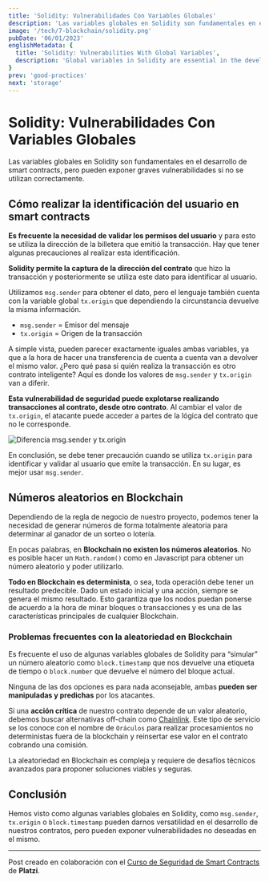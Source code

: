 ```yaml
---
title: 'Solidity: Vulnerabilidades Con Variables Globales'
description: 'Las variables globales en Solidity son fundamentales en el desarrollo de smart contracts, pero pueden exponer graves vulnerabilidades si no se utilizan correctamente.'
image: '/tech/7-blockchain/solidity.png'
pubDate: '06/01/2023'
englishMetadata: {
  title: 'Solidity: Vulnerabilities With Global Variables',
  description: 'Global variables in Solidity are essential in the development of smart contracts, but they can expose serious vulnerabilities if not used correctly.'
}
prev: 'good-practices'
next: 'storage'
---
```


# Solidity: Vulnerabilidades Con Variables Globales

Las variables globales en Solidity son fundamentales en el desarrollo de smart contracts, pero pueden exponer graves vulnerabilidades si no se utilizan correctamente.

## Cómo realizar la identificación del usuario en smart contracts

**Es frecuente la necesidad de validar los permisos del usuario** y para esto se utiliza la dirección de la billetera que emitió la transacción. Hay que tener algunas precauciones al realizar esta identificación.

**Solidity permite la captura de la dirección del contrato** que hizo la transacción y posteriormente se utiliza este dato para identificar al usuario.

Utilizamos `msg.sender` para obtener el dato, pero el lenguaje también cuenta con la variable global `tx.origin` que dependiendo la circunstancia devuelve la misma información.

- `msg.sender` = Emisor del mensaje
- `tx.origin` = Origen de la transacción

A simple vista, pueden parecer exactamente iguales ambas variables, ya que a la hora de hacer una transferencia de cuenta a cuenta van a devolver el mismo valor. ¿Pero qué pasa si quién realiza la transacción es otro contrato inteligente? Aquí es donde los valores de `msg.sender` y `tx.origin` van a diferir.

**Esta vulnerabilidad de seguridad puede explotarse realizando transacciones al contrato, desde otro contrato**. Al cambiar el valor de `tx.origin`, el atacante puede acceder a partes de la lógica del contrato que no le corresponde.

![Diferencia msg.sender y tx.origin](/images/solidity-diff-sender-origin.jpg)

En conclusión, se debe tener precaución cuando se utiliza `tx.origin` para identificar y validar al usuario que emite la transacción. En su lugar, es mejor usar `msg.sender`.

## Números aleatorios en Blockchain

Dependiendo de la regla de negocio de nuestro proyecto, podemos tener la necesidad de generar números de forma totalmente aleatoria para determinar al ganador de un sorteo o lotería.

En pocas palabras, en **Blockchain no existen los números aleatorios**. No es posible hacer un `Math.random()` como en Javascript para obtener un número aleatorio y poder utilizarlo.

**Todo en Blockchain es determinista**, o sea, toda operación debe tener un resultado predecible. Dado un estado inicial y una acción, siempre se genera el mismo resultado. Esto garantiza que los nodos puedan ponerse de acuerdo a la hora de minar bloques o transacciones y es una de las características principales de cualquier Blockchain.

### Problemas frecuentes con la aleatoriedad en Blockchain

Es frecuente el uso de algunas variables globales de Solidity para “simular” un número aleatorio como `block.timestamp` que nos devuelve una etiqueta de tiempo o `block.number` que devuelve el número del bloque actual.

Ninguna de las dos opciones es para nada aconsejable, ambas **pueden ser manipuladas y predichas** por los atacantes.

Si una **acción crítica** de nuestro contrato depende de un valor aleatorio, debemos buscar alternativas off-chain como [Chainlink](https://docs.chain.link/ "Chainlink"). Este tipo de servicio se los conoce con el nombre de `Oráculos` para realizar procesamientos no deterministas fuera de la blockchain y reinsertar ese valor en el contrato cobrando una comisión.

La aleatoriedad en Blockchain es compleja y requiere de desafíos técnicos avanzados para proponer soluciones viables y seguras.

## Conclusión

Hemos visto como algunas variables globales en Solidity, como `msg.sender`, `tx.origin` o `block.timestamp` pueden darnos versatilidad en el desarrollo de nuestros contratos, pero pueden exponer vulnerabilidades no deseadas en el mismo.

---
Post creado en colaboración con el [Curso de Seguridad de Smart Contracts](https://platzi.com/cursos/seguridad-smart-contracts/ "Curso de Seguridad de Smart Contracts") de **Platzi**.
